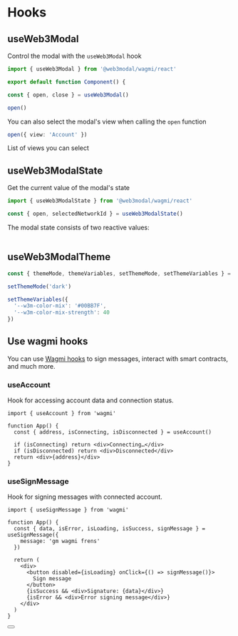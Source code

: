 
# Hooks

## useWeb3Modal

Control the modal with the `useWeb3Modal` hook

```ts
import { useWeb3Modal } from '@web3modal/wagmi/react'

export default function Component() {

const { open, close } = useWeb3Modal()

open()
```

You can also select the modal's view when calling the `open` function

```ts
open({ view: 'Account' })
```

List of views you can select

<Table
  headers={['Variable', 'Description']}
  data={[
    {
      variable: { code: 'Connect' },
      description: 'Principal view of the modal - default view when disconnected'
    },
    {
      variable: { code: 'Account' },
      description: 'User profile - default view when connected'
    },
    {
      variable: { code: 'All wallets' },
      description: 'Shows the list of all available wallets'
    },
    {
      variable: { code: 'Network' },
      description:
        'List of available networks - you can select and target a specific network before connecting'
    },
    {
      variable: { code: 'WhatIsANetwork' },
      description: '"What is a network" onboarding view'
    },
    {
      variable: { code: 'WhatIsAWallet' },
      description: '"What is a wallet" onboarding view'
    }
  ]}
/>

## useWeb3ModalState

Get the current value of the modal's state

```ts
import { useWeb3ModalState } from '@web3modal/wagmi/react'
```

```ts
const { open, selectedNetworkId } = useWeb3ModalState()
```

The modal state consists of two reactive values:

<Table
  headers={['State', 'Description', 'Type']}
  data={[
    {
      variable: { code: 'open' },
      description: 'Open state will be true when the modal is open and false when closed.',
      type: { code: 'boolean' }
    },
    {
      variable: { code: 'selectedNetworkId' },
      description: 'The current chain id selected by the user',
      type: { code: 'number' }
    }
  ]}
/>

## useWeb3ModalTheme

```ts
const { themeMode, themeVariables, setThemeMode, setThemeVariables } = useWeb3ModalTheme()

setThemeMode('dark')

setThemeVariables({
  '--w3m-color-mix': '#00BB7F',
  '--w3m-color-mix-strength': 40
})
```

## Use wagmi hooks

You can use [Wagmi hooks](https://wagmi.sh/react/hooks/useAccount) to sign messages, interact with smart contracts, and much more.

### useAccount

Hook for accessing account data and connection status.

```tsx
import { useAccount } from 'wagmi'

function App() {
  const { address, isConnecting, isDisconnected } = useAccount()

  if (isConnecting) return <div>Connecting…</div>
  if (isDisconnected) return <div>Disconnected</div>
  return <div>{address}</div>
}
```

### useSignMessage

Hook for signing messages with connected account.

```tsx
import { useSignMessage } from 'wagmi'

function App() {
  const { data, isError, isLoading, isSuccess, signMessage } = useSignMessage({
    message: 'gm wagmi frens'
  })

  return (
    <div>
      <button disabled={isLoading} onClick={() => signMessage()}>
        Sign message
      </button>
      {isSuccess && <div>Signature: {data}</div>}
      {isError && <div>Error signing message</div>}
    </div>
  )
}
```

<Button name="Learn More" url="https://wagmi.sh/react/hooks/useContractRead" />
